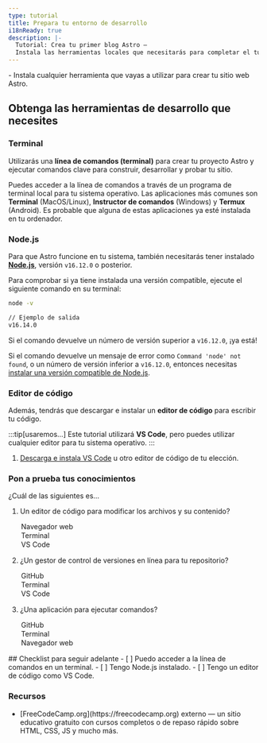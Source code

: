 ```yaml
---
type: tutorial
title: Prepara tu entorno de desarrollo
i18nReady: true
description: |-
  Tutorial: Crea tu primer blog Astro —
  Instala las herramientas locales que necesitarás para completar el tutorial
---
```




<PreCheck>
  - Instala cualquier herramienta que vayas a utilizar para crear tu sitio web Astro.
</PreCheck>

## Obtenga las herramientas de desarrollo que necesites

### Terminal

Utilizarás una **línea de comandos (terminal)** para crear tu proyecto Astro y ejecutar comandos clave para construir, desarrollar y probar tu sitio.

Puedes acceder a la línea de comandos a través de un programa de terminal local para tu sistema operativo. Las aplicaciones más comunes son **Terminal** (MacOS/Linux), **Instructor de comandos** (Windows) y **Termux** (Android). Es probable que alguna de estas aplicaciones ya esté instalada en tu ordenador. 

### Node.js

Para que Astro funcione en tu sistema, también necesitarás tener instalado [**Node.js**](https://nodejs.org/en/), versión `v16.12.0` o posterior.

Para comprobar si ya tiene instalada una versión compatible, ejecute el siguiente comando en su terminal:

```sh
node -v

// Ejemplo de salida
v16.14.0
```

Si el comando devuelve un número de versión superior a `v16.12.0`, ¡ya está!

Si el comando devuelve un mensaje de error como `Command 'node' not found`, o un número de versión inferior a `v16.12.0`, entonces necesitas [instalar una versión compatible de Node.js](https://docs.npmjs.com/downloading-and-installing-node-js-and-npm).

### Editor de código

Además, tendrás que descargar e instalar un **editor de código** para escribir tu código. 

:::tip[usaremos...]
Este tutorial utilizará **VS Code**, pero puedes utilizar cualquier editor para tu sistema operativo.
:::

1. [Descarga e instala VS Code](https://code.visualstudio.com/#alt-downloads) u otro editor de código de tu elección. 




<Box icon="question-mark">

### Pon a prueba tus conocimientos

¿Cuál de las siguientes es...
1. Un editor de código para modificar los archivos y su contenido?

    <MultipleChoice>
      <Option>
        Navegador web
      </Option>
      <Option>
        Terminal
      </Option>
      <Option isCorrect>
        VS Code
      </Option>
    </MultipleChoice>

2. ¿Un gestor de control de versiones en línea para tu repositorio?

    <MultipleChoice>
      <Option isCorrect>
        GitHub
      </Option>
      <Option>
        Terminal
      </Option>
      <Option>
        VS Code
      </Option>
    </MultipleChoice>

3. ¿Una aplicación para ejecutar comandos?
    <MultipleChoice>
      <Option>
        GitHub
      </Option>
      <Option isCorrect>
        Terminal
      </Option>
      <Option>
        Navegador web
      </Option>
    </MultipleChoice>

</Box>

<Box icon="check-list">
## Checklist para seguir adelante

<Checklist>
- [ ] Puedo acceder a la línea de comandos en un terminal.
- [ ] Tengo Node.js instalado.
- [ ] Tengo un editor de código como VS Code.
</Checklist>
</Box>


### Recursos

- <p>[FreeCodeCamp.org](https://freecodecamp.org) <Badge>externo</Badge> — un sitio educativo gratuito con cursos completos o de repaso rápido sobre HTML, CSS, JS y mucho más.</p>
